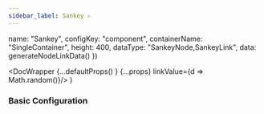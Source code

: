 ```yaml
---
sidebar_label: Sankey ✍️
---
```



  name: "Sankey",
  configKey: "component",
  containerName: "SingleContainer",
  height: 400,
  dataType: "SankeyNode,SankeyLink",
  data: generateNodeLinkData()
})

  <DocWrapper {...defaultProps() } {...props} linkValue={d => Math.random()}/>
)

### Basic Configuration
<SankeyDoc showContext="full"/>

<PropTable name="VisSankey"/>